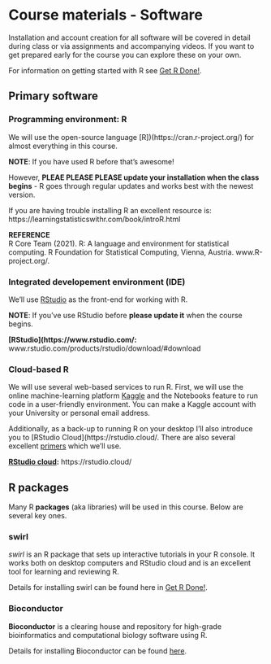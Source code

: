 # Course materials - Software

Installation and account creation for all software will be covered in detail during class or via assignments and accompanying videos.  If you want to get prepared early for the course you can explore these on your own.

For information on getting started with R see [Get R Done!](https://brouwern.github.io/getRdone/).

## Primary software

### Programming environment: R

We will use the open-source language [R])(https://cran.r-project.org/) for almost everything in this course.

**NOTE**: If you have used R before that's awesome!    

However, **PLEAE PLEASE PLEASE update your installation when the class begins** - R goes through regular updates and works best with the newest version.

If you are having trouble installing R an excellent resource is: 
https://learningstatisticswithr.com/book/introR.html


**REFERENCE**  
R Core Team (2021). R: A language and environment for statistical computing. R Foundation for Statistical Computing, Vienna, Austria. www.R-project.org/.



### Integrated developement environment (IDE)

We'll use [RStudio](https://www.rstudio.com/) as the front-end for working with R.

**NOTE**: If you've use RStudio before **please update it** when the course begins.

**[RStudio](https://www.rstudio.com/:** www.rstudio.com/products/rstudio/download/#download  

### Cloud-based R

We will use several web-based services to run R.  First, we will use the online machine-learning platform [Kaggle](https://www.kaggle.com/) and the Notebooks feature to run code in a user-friendly environment.  You can make a Kaggle account with your University or personal email address.

Additionally, as a back-up to running R on your desktop I'll also introduce you to [RStudio Cloud](https://rstudio.cloud/.  There are also several excellent [primers](https://rstudio.cloud/learn/primers) which we'll use.  

**[RStudio cloud](https://rstudio.cloud/):** https://rstudio.cloud/ 

<!-- ## Code sharing -->

<!-- ### Microsoft SharePoint -->

<!-- R code and other files will be distributed to you via a personal folder on **SharePoint**, accessed via your **OneDrive** account. -->

<!-- You will need to "sync" your OneDrive account to your computer desktop to allow me to help you with your work.  No code files will be shared via email or Canvas during the course. -->


<!-- **NOTE**: If you do not have access to a computer you can sync your OneDrive account please contact me so we can workout a system. -->


<!-- TODO: how to sync onedrive -->

<!-- ### GitHub -->

<!-- Most code for this course will be available on [GitHub](https://github.com/ ) and you will need to create an account for some activities.   -->

<!-- Links will be distributed directly to you, but you can also see key resources pinned to my profile at [https://github.com/brouwern](https://github.com/brouwern) -->



## R packages

Many R **packages** (aka libraries) will be used in this course.  Below are several key ones.

### swirl {#swirl}

*swirl* is an R package that sets up interactive tutorials in your R console.  It works both on desktop computers and RStudio cloud and is an excellent tool for learning and reviewing R.  

Details for installing swirl can be found here in [Get R Done!](https://brouwern.github.io/getRdone/swirl.html#swirl).

### Bioconductor

**Bioconductor** is a clearing house and repository for high-grade bioinformatics and computational biology software using R. 

Details for installing Bioconductor can be found [here](https://brouwern.github.io/lbrb/installing-bioconductor.html).